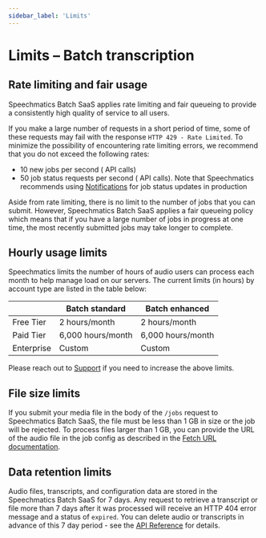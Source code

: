 ```yaml
---
sidebar_label: 'Limits'
---
```



# Limits – Batch transcription

## Rate limiting and fair usage

Speechmatics Batch SaaS applies rate limiting and fair queueing to provide a consistently high quality of service to all users.

If you make a large number of requests in a short period of time, some of these requests may fail with the response `HTTP 429 - Rate Limited`. To minimize the possibility of encountering rate limiting errors, we recommend that you do not exceed the following rates:

- 10 new jobs per second (<HTTPMethodBadge method="POST"/> API calls)
- 50 job status requests per second (<HTTPMethodBadge method="GET"/> API calls). Note that Speechmatics recommends using [Notifications](/speech-to-text/batch/notifications) for job status updates in production

Aside from rate limiting, there is no limit to the number of jobs that you can submit. However, Speechmatics Batch SaaS applies a fair queueing policy which means that if you have a large number of jobs in progress at one time, the most recently submitted jobs may take longer to complete.


## Hourly usage limits

Speechmatics limits the number of hours of audio users can process each month to help manage load on our servers. The current limits (in hours) by account type are listed in the table below:

|            | Batch standard    | Batch enhanced    |
|------------| ------------------| ------------------|
| Free Tier  | 2 hours/month     | 2 hours/month     |
| Paid Tier  | 6,000 hours/month | 6,000 hours/month |
| Enterprise | Custom            | Custom            |


Please reach out to [Support](https://support.speechmatics.com) if you need to increase the above limits.


## File size limits

If you submit your media file in the body of the `/jobs` <HTTPMethodBadge method="POST" /> request to Speechmatics Batch SaaS, the file must be less than 1 GB in size or the job will be rejected.
To process files larger than 1 GB, you can provide the URL of the audio file in the job config as described in the [Fetch URL documentation](/speech-to-text/batch/input#fetch-url).

## Data retention limits

Audio files, transcripts, and configuration data are stored in the Speechmatics Batch SaaS for 7 days. Any request to retrieve a transcript or file more than 7 days after it was processed will receive an HTTP 404 error message and a status of `expired`. You can delete audio or transcripts in advance of this 7 day period - see the [API Reference](/api-ref/batch/delete-a-job) for details.
